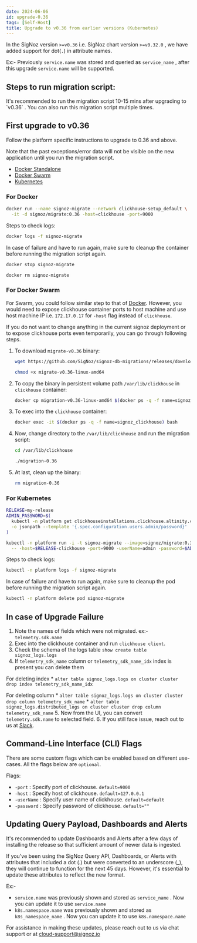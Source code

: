 ```yaml
---
date: 2024-06-06
id: upgrade-0.36
tags: [Self-Host]
title: Upgrade to v0.36 from earlier versions (Kubernetes)
---
```


In the SigNoz version `>=v0.36` i.e. SigNoz chart version `>=v0.32.0` , we have added support for dot(`.`) in attribute names.

Ex:- Previously `service.name` was stored and queried as `service_name` , after this upgrade `service.name` will be supported.


## Steps to run migration script:

<Admonition>
It's recommended to run the migration script 10-15 mins after upgrading to `v0.36` . You can also run this migration script multiple times.
</Admonition>

## First upgrade to v0.36

Follow the platform specific instructions to upgrade to 0.36 and above.

Note that the past exceptions/error data will not be visible on the new application until you run the migration script.

- [Docker Standalone](https://signoz.io/docs/operate/migration/upgrade-standard/#docker-standalone)
- [Docker Swarm](https://signoz.io/docs/operate/migration/upgrade-standard/#docker-swarm-cluster)
- [Kubernetes](https://signoz.io/docs/operate/migration/upgrade-standard/#kubernetes-deployment)


### For Docker
```bash
docker run --name signoz-migrate --network clickhouse-setup_default \
  -it -d signoz/migrate:0.36 -host=clickhouse -port=9000
```

Steps to check logs:

```bash
docker logs -f signoz-migrate
```

In case of failure and have to run again, make sure to cleanup the container before running the migration script again.

```bash
docker stop signoz-migrate

docker rm signoz-migrate
```


### For Docker Swarm

For Swarm, you could follow similar step to that of [Docker](#docker). However,
you would need to expose clickhouse container ports to host machine and use
host machine IP i.e. `172.17.0.17` for `-host` flag instead of `clickhouse`.

If you do not want to change anything in the current signoz deployment or to
expose clickhouse ports even temporarily, you can go through following steps.

1. To download `migrate-v0.36` binary:

    ```bash
    wget https://github.com/SigNoz/signoz-db-migrations/releases/download/v0.36/migrate-v0.36-linux-amd64

    chmod +x migrate-v0.36-linux-amd64
    ```

2. To copy the binary in persistent volume path `/var/lib/clickhouse` in `clickhouse` container:

    ```bash
    docker cp migration-v0.36-linux-amd64 $(docker ps -q -f name=signoz_clickhouse):/var/lib/clickhouse/migrate-0.36
    ```

3. To exec into the `clickhouse` container:

    ```bash
    docker exec -it $(docker ps -q -f name=signoz_clickhouse) bash
    ```

4. Now, change directory to the `/var/lib/clickhouse` and run the migration script:

    ```bash
    cd /var/lib/clickhouse

    ./migration-0.36
    ```

5. At last, clean up the binary:

    ```bash
    rm migration-0.36
    ```


### For Kubernetes

```bash
RELEASE=my-release
ADMIN_PASSWORD=$(
  kubectl -n platform get clickhouseinstallations.clickhouse.altinity.com $RELEASE-clickhouse \
  -o jsonpath --template '{.spec.configuration.users.admin/password}'
)

kubectl -n platform run -i -t signoz-migrate --image=signoz/migrate:0.36 --restart='Never' \
  -- -host=$RELEASE-clickhouse -port=9000 -userName=admin -password=$ADMIN_PASSWORD
```

Steps to check logs:

```bash
kubectl -n platform logs -f signoz-migrate
```

In case of failure and have to run again, make sure to cleanup the pod before running the migration script again.

```bash
kubectl -n platform delete pod signoz-migrate
```


## In case of Upgrade Failure

1. Note the names of fields which were not migrated. ex:- `telemetry.sdk.name`
2. Exec into the clickhouse container and run `clickhouse client`.
3. Check the schema of the logs table `show create table signoz_logs.logs`
4. If `telemetry_sdk_name` column or `telemetry_sdk_name_idx` index is present you can delete them
   
  For deleting index 
    * `alter table signoz_logs.logs on cluster cluster drop index telemetry_sdk_name_idx`
  
  For deleting column 
    * `alter table signoz_logs.logs on cluster cluster drop column telemetry_sdk_name`
    * `alter table signoz_logs.distributed_logs on cluster cluster drop column telemetry_sdk_name`
5. Now from the UI, you can convert `telemetry.sdk.name` to selected field. 
6. If you still face issue, reach out to us at [Slack](https://signoz.io/slack).

## Command-Line Interface (CLI) Flags

There are some custom flags which can be enabled based on different use-cases.
All the flags below are `optional`.

Flags:

- `-port` : Specify port of clickhouse. `default=9000`
- `-host` : Specify host of clickhouse. `default=127.0.0.1`
- `-userName` : Specify user name of clickhouse. `default=default`
- `-password` : Specify password of clickhouse. `default=""`


## Updating Query Payload, Dashboards and Alerts
<Admonition>
It's recommended to update Dashboards and Alerts after a few days of installing the release so that sufficient amount of newer data is ingested.
</Admonition>

If you've been using the SigNoz Query API, Dashboards, or Alerts with attributes that included a dot (.) but were converted to an underscore (_), they will continue to function for the next 45 days. However, it's essential to update these attributes to reflect the new format.

Ex:- 
* `service.name` was previously shown and stored as `service_name` . Now you can update it to use `service.name`
* `k8s.namespace.name` was previously shown and stored as `k8s_namespace_name` . Now you can update it to use `k8s.namespace.name`

For assistance in making these updates, please reach out to us via chat support or at cloud-support@signoz.io
